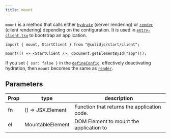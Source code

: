 ```yaml
---
title: mount
---
```


`mount` is a method that calls either [`hydrate`](/reference/rendering/hydrate) (server rendering) or [`render`](/reference/rendering/render) (client rendering) depending on the configuration. It is used in [`entry-client.tsx`](/solid-start/reference/entrypoints/entry-client) to bootstrap an application.

```tsx
import { mount, StartClient } from "@solidjs/start/client";

mount(() => <StartClient />, document.getElementById("app")!);
```

If you set `{ ssr: false }` in the [`defineConfig`](/solid-start/reference/config/define-config), effectively deactivating hydration, then `mount` becomes the same as [`render`](/reference/rendering/render).

## Parameters

| Prop | type              | description                                 |
| ---- | ----------------- | ------------------------------------------- |
| fn   | () => JSX.Element | Function that returns the application code. |
| el   | MountableElement  | DOM Element to mount the application to     |
